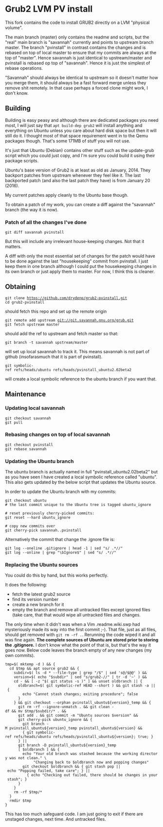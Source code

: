 = Grub2 LVM PV install =

This fork contains the code to install GRUB2 directly on a LVM "physical volume".

The main branch (master) only contains the readme and scripts, but the "real" main branch is "savannah" currently and points to upstream branch master. The branch "pvinstall" in contrast contains the changes and is rebased on top of local master to ensure that my commits are always at the top of "master". Hence savannah is just identical to upstream/master and pvinstall is rebased op top of "savannah". Hence it is just the simplest of rebase operations.

"Savannah" should always be identical to upstream so it doesn't matter how you merge them, it should always be a fast forward merge unless they remove shit remotely. In that case perhaps a forced clone might work, I don't know.

== Building ==

Building is easy peasy and although there are dedicated packages you need most, I will just say that <code>apt build-dep grub2</code> will install anything and everything on Ubuntu unless you care about hard disk space but then it will still do it. I thought most of that space requirement went in to the Qemu packages though. That's some 171MB of stuff you will not use. 

It's just that Ubuntu (Debian) contains other stuff such as the update-grub script which you could just copy, and I'm sure you could build it using their package scripts.

Ubuntu's base version of Grub2 is at least as old as January, 2014. They backport patches from upstream whenever they feel like it. The last backported patch (and also the last patch they have) is from January 20 (2016).

My current patches apply cleanly to the Ubuntu base though.

To obtain a patch of my work, you can create a diff against the "savannah" branch (the way it is now).

=== Patch of all the changes I've done ===

 git diff savannah pvinstall

But this will include any irrelevant house-keeping changes. Not that it matters.

A diff with only the most essential set of changes for the patch would have to be done against the last "housekeeping" commit from pvinstall. I just keep them in one branch although I could put the housekeeping changes in its own branch or just apply them to master. For now, I think this is cleaner.

== Obtaining ==

 git clone https://github.com/drydenp/grub2-pvinstall.git
 cd grub2-pvinstall

should fetch this repo and set up the remote origin

 git remote add upstream git://git.savannah.gnu.org/grub.git
 git fetch upstream master

should add the ref to upstream and fetch master so that:

 git branch -t savannah upstream/master

will set up local savannah to track it. This means savannah is not part of github (insofarasmuch that it is part of pvinstall).

 git symbolic-ref refs/heads/ubuntu refs/heads/pvinstall_ubuntu2.02beta2

will create a local symbolic reference to the ubuntu branch if you want that.

== Maintenance ==

=== Updating local savannah ===

 git checkout savannah
 git pull

=== Rebasing changes on top of local savannah ===

 git checkout pvinstall
 git rebase savannah

=== Updating the Ubuntu branch ===

The ubuntu branch is actually named in full "pvinstall_ubuntu2.02beta2" but as you have seen I have created a local symbolic reference called "ubuntu". This also gets updated by the below script that updates the Ubuntu source.

In order to update the Ubuntu branch with my commits:

 git checkout ubuntu
 # the last commit unique to the Ubuntu tree is tagged ubuntu_ignore

 # reset previously cherry-picked commits:
 git reset --hard ubuntu_ignore 

 # copy new commits over
 git cherry-pick savannah..pvinstall

Alternatively the commit that change the .ignore file is:

 git log --oneline .gitignore | head -1 | sed "s/ .*//"
 git log --online | grep "\bIgnore$" | sed "s/ .*//"

=== Replacing the Ubuntu sources ===

You could do this by hand, but this works perfectly.

It does the following:
* fetch the latest grub2 source
* find its version number
* create a new branch for it
* empty the branch and remove all untracked files except ignored files (take care, that that would wipe all untracked files and changes. 

The only time when it didn't was when a Vim .readme.wiki.swp had mysteriously made its way into the first commit ;-). That file, just as all files, should get removed with <code>git rm -rf .</code>. Rerunning the code wiped it and all was fine again. '''The complete sources of Ubuntu are stored prior to storing the .gitignore.''' I don't know what the point of that is, but that's the way it goes now. Below code leaves the branch empty of any new changes (my own commits). 

 tmp=$( mktemp -d ) && { 
   cd $tmp && apt source grub2 && {
     subdir=$( ls -d * --file-type | grep "/$" | sed 's@/$@@' ) &&
     version=$( echo "$subdir" | sed "s/grub2-//" | tr -d '~' ) &&
     cd - && [ -z "$( git status -s )" ] && unset oldbranch || {
       oldbranch=$( git symbolic-ref HEAD --short ) && git stash -a || {
         echo "Cannot stash changes; exiting procedure"; false
       }
     } && git checkout --orphan pvinstall_ubuntu${version}_temp && { 
       git rm -rf --ignore-unmatch . && git clean -df && mv $tmp/$subdir/* . &&
       git add . && git commit -m "Ubuntu sources $version" &&
       git cherry-pick ubuntu_ignore && {
         git branch -M pvinstall_ubuntu${version}_temp pvinstall_ubuntu${version} &&
         { git symbolic-ref refs/heads/ubuntu refs/heads/pvinstall_ubuntu${version}; true; }
       } ||
       git branch -D pvinstall_ubuntu${version}_temp
       [ $oldbranch ] && {
         echo "Your old branch was stashed because the working directory was not clean." \
              "Changing back to $oldbranch now and popping changes"
         git checkout $oldbranch && { git stash pop || echo "Popping failed, take care"; } || 
           { echo "Checking out failed, there should be changes in your stash"; }
       }
     }  
     rm -rf $tmp/*
   }
   rmdir $tmp
 }

This has too much safeguard code. I am just going to exit if there are unstaged changes, next time. And untracked files.
